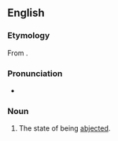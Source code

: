 ==English==

===Etymology===
From {{suffix|en|abjected|ness}}.

===Pronunciation===
* {{a|US}} {{IPA|/ˌæbˈd͡ʒɛkt.əd.nəs/|lang=en}}

===Noun===
{{en-noun|-}}

# {{lb|en|rare}} The state of being [[abject]]ed.